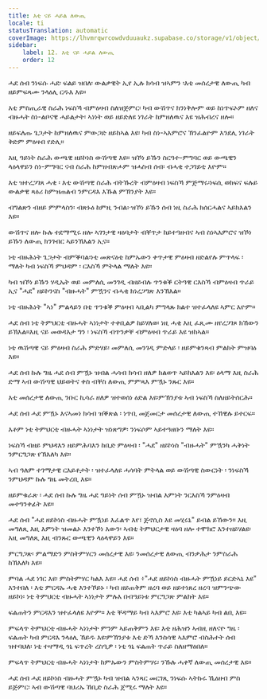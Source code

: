 ```yaml
---
title: እቲ ናይ ሓይል ለውጢ
locale: ti
statusTranslation: automatic
coverImage: https://lhvmrqwrcowdvduuaukz.supabase.co/storage/v1/object/public/strapi-uploads/small_cover-tratado-de-psicologia-revolucionaria.webp-5e15e1cec4e0ebebcde5d7fc7565d8fd.webp
sidebar:
    label: 12. እቲ ናይ ሓይል ለውጢ
    order: 12
---
```

ሓደ ሰብ ንነፍሱ ሓደ፡ ፍልይ ዝበለ፡ ውልቃዊት ኢየ ኢሉ ክሳብ ዝኣምን ፡እቲ መሰረታዊ ለውጢ ካብ ዘይምፍጻሙ ንላዕሊ ርዱእ እዩ።

እቲ ምስጢራዊ ስራሕ ነፍስኻ ብምዕዛብ ስለዝጅምር፡ ካብ ውሽጥና ክንነቅሎም ወይ ከነጥፍኦም ዘለና ብዙሓት ስነ-ልቦናዊ ሓይልታት፡ ኣነነት ወይ ዘይድለዩ ነገራት ከምዘለዉና እዩ ዝሕብረና ዘሎ።

ዘይፍለጡ ጌጋታት ከምዘለዉና ምውጋድ ዘይከኣል እዩ፡ ካብ ስነ-ኣእምሮና ኽንፈልዮም እንደሊ ነገራት ቅድም ምዕዛብ የድሊ።

እዚ ዓይነት ስራሕ ውጫዊ ዘይኮነስ ውሽጣዊ እዩ። ዝኾነ ይኹን ስርዓተ-ምግባር ወይ ውጫዊን ላዕላዋይን ስነ-ምግባር ናብ ስራሕ ከምዘብጽሖም ዝሓስብ ሰብ፡ ብሓቂ ተጋገይቲ እዮም።

እቲ ዝተረጋገጸ ሓቂ ፡ እቲ ውሽጣዊ ስራሕ ብትኹረት ብምዕዛብ ነፍስኻ ምጅማሩ፡ነፍሲ ወከፍና ፍሉይ ውልቃዊ ጻዕሪ ከምዝጠልብ ንምርዳእ እኹል ምኽንያት እዩ።

ብግልጽን ብዘይ ምምላስን፡ ብጽኑዕ ከምዚ ንብል፦ዝኾነ ይኹን ሰብ ነዚ ስራሕ ክሰርሓልና ኣይክእልን እዩ።

ውሽጥና ዘሎ ኩሉ ተደማሚሩ ዘሎ ኣገንታዊ ዛዕባታት ብቐጥታ ከይተዓዘብና ኣብ ስነኣእምሮና ዝኾነ ይኹን ለውጢ ክንገብር ኣይንኽእልን ኢና።

ነቲ ብዙሕነት ጌጋታት ብምቕባል፡ነቲ መጽናዕቲ ከምኡውን ቀጥታዊ ምዕዛብ ዘድልየሉ ምጥላፍ ፡ ማለት ካብ ነፍስኻ ምህዳም ፡ ርእስኻ ምትላል ማለት እዩ።

ካብ ዝኾነ ይኹን ሃዲኤት ወይ መምለሲ መንገዲ ብዘይብሉ ጥንቁቕ ርትዓዊ ርእስኻ ብምዕዛብ ጥራይ ኢና "ሓደ" ዘይኮንናስ "ብዙሓት" ምዃንና ብሓቂ ክነረጋግጽ እንኽእል።

ነቲ ብዙሕነት "ኣነ" ምልላይን በቲ ጥንቁቕ ምዕዛብ ኣቢልካ ምግላጹ ክልተ ዝተፈላለዩ ኣምር እዮም።

ሓደ ሰብ ነቲ ትምህርቲ ብዙሓት ኣነነታት ተቀቢልዎ ከይሃለወ፡ ነዚ ሓቂ እዚ ፈጺሙ ዘየረጋገጾ ክኸውን ይኽእል።እዚ ናይ መወዳእታ ግን ፡ ነፍስኻ ብጥንቃቐ ብምዕዛብ ጥራይ እዩ ዝከኣል።

ነቲ ዉሽጣዊ ናይ ምዕዛብ ስራሕ ምድሃይ፡ መምለሲ መንገዲ ምድላይ ፡ ዘይምቁንጻብ ምልክት ምዝባዕ እዩ።

ሓደ ሰብ ኩሉ ግዜ ሓደ ሰብ ምዃኑ ዝብል ሓሳብ ክሳብ ዘለዎ ክልወጥ ኣይክእልን እዩ፡ ዕላማ እዚ ስራሕ ድማ ኣብ ውሽጣዊ ህይወትና ቀስ ብቐስ ለውጢ ምምጻእ ምዃኑ ንጹር እዩ።

እቲ መሰረታዊ ለውጢ ንቡር ኪሳራ ዘለዎ ዝተወሰነ ዕድል እዩ፡ምኽንያቱ ኣብ ነፍስኻ ስለዘይትሰርሕ።

ሓደ ሰብ ሓደ ምዃኑ እናኣመነ ክሳብ ዝቕጽል ፡ ነጥቢ መጀመርታ መሰረታዊ ለውጢ ተኸዊሉ ይተርፍ።

እቶም ነቲ ትምህርቲ ብዙሓት ኣነነታት ዝነጽግዎ፡ ንነፍሶም ኣይተዓዘቡን ማለት እዩ።

ነፍስኻ ብዘይ ምህዳእን ዘይምሕባእን ከቢድ ምዕዛብ ፡ "ሓደ" ዘይኮነስ "ብዙሓት" ምዃንካ ሓቅነት ንምርግጋጽ የኽእለካ እዩ።

ኣብ ዓለም ተገማታዊ ርእይቶታት ፡ ዝተፈላለዩ ሓሳባት ምትላል ወይ ውሽጣዊ ስውርነት ፡ ንነፍስኻ ንምህዳም ኩሉ ግዜ መትረቢ እዩ።

ዘይምቁራጽ ፡ ሓደ ሰብ ኩሉ ግዜ ሓደ ዓይነት ሰብ ምዃኑ ዝብል እምነት ንርእስኻ ንምዕዛብ መተዓንቀፊት እዩ።

ሓደ ሰብ "ሓደ ዘይኮነስ ብዙሓት ምዃነይ እፈልጥ እየ፣ ጅኖሲስ እዩ መሂሩኒ" ይብል ይኸውን። እዚ መግለጺ እዚ እምነት ዝመልኦ እንተኾነ እውን፡ ኣብቲ ትምህርታዊ ዛዕባ ዘሎ ተሞክሮ እንተዘይሃልዩ፡ እዚ መግለጺ እዚ ብንጹር ውጫዊን ላዕላዋይን እዩ።

ምርግጋጽ፡ ምልማድን ምስትምሃርን መሰረታዊ እዩ፡ ንመሰረታዊ ለውጢ ብንቃሕታ ንምስራሕ ከኽእለካ እዩ።

ምባል ሓደ ነገር እዩ፡ ምስትምሃር ካልእ እዩ። ሓደ ሰብ ፥"ሓደ ዘይኮነስ ብዙሓት ምዃነይ ይርድኣኒ እዩ" እንተበለ ፡ እቲ ምርዳኡ ሓቂ እንተኾይኑ ፡ ካብ ዘይጠቅም ዘረባ ወይ ዘይተነጸረ ዘረባ ዝምንጭው ዘይኮነ፡ ነቲ ትምህርቲ ብዙሓት ኣነነታት ምሉእ በብዓይነቱ ምርግጋጽ ምልክት እዩ።

ፍልጠትን ምርዳእን ዝተፈላለዩ እዮም። እቲ ቐዳማይ ካብ ኣእምሮ እዩ፡ እቲ ካልኣይ ካብ ልቢ እዩ።

ምፍላጥ ትምህርቲ ብዙሓት ኣነነታት ምንም ኣይጠቅምን እዩ፡ እቲ ዘሕዝን ኣብዚ ዘለናዮ ግዜ ፡ ፍልጠት ካብ ምርዳእ ንላዕሊ ኸይዱ እዩ፡ምኽንያቱ እቲ ድኻ እንስሳዊ ኣእምሮ ብስሕተት ሰብ ዝተባህለ፡ ነቲ ተዛማዲ ጎኒ ፍጥረት ረስዒዎ ፡ ነቲ ጎኒ ፍልጠት ጥራይ ስለዘማዕበለ።

ምፍላጥ ትምህርቲ ብዙሓት ኣነነታት ከምኡውን ምስትምሃሩ፡ ንኹሉ ሓቀኛ ለውጢ መሰረታዊ እዩ።

ሓደ ሰብ ሓደ ዘይኮነስ ብዙሓት ምዃኑ ካብ ዝብል ኣንጻር መርገጺ ንነፍሱ ኣትኩሩ ኺዕዘብ ምስ ይጅምር፡ ኣብ ውሽጣዊ ባህሪኡ ኸቢድ ስራሕ ጀሚሩ ማለት እዩ።

